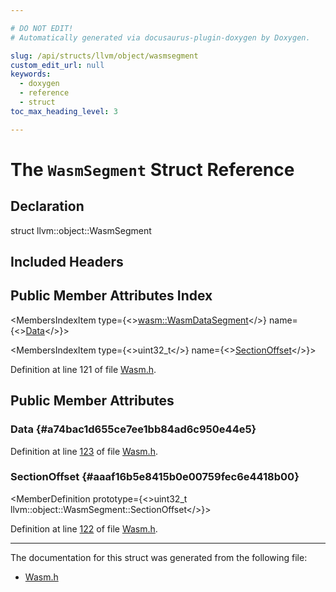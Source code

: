 ```yaml
---

# DO NOT EDIT!
# Automatically generated via docusaurus-plugin-doxygen by Doxygen.

slug: /api/structs/llvm/object/wasmsegment
custom_edit_url: null
keywords:
  - doxygen
  - reference
  - struct
toc_max_heading_level: 3

---
```





# The `WasmSegment` Struct Reference

<DoxygenPage pluginConfig={pluginConfig}>



## Declaration

<CodeBlock>struct llvm::object::WasmSegment</CodeBlock>

## Included Headers

<IncludesList>
<IncludesListItem
  filePath="llvm/Object/Wasm.h"
  permalink="/docs/api/files/include/include/llvm/include/llvm/object/wasm-h"
  isLocal="true" />
</IncludesList>

## Public Member Attributes Index

<MembersIndex>

<MembersIndexItem
  type={<><a href="/docs/api/structs/llvm/wasm/wasmdatasegment">wasm::WasmDataSegment</a></>}
  name={<><a href="#a74bac1d655ce7ee1bb84ad6c950e44e5">Data</a></>}>
</MembersIndexItem>

<MembersIndexItem
  type={<>uint32&#95;t</>}
  name={<><a href="#aaaf16b5e8415b0e00759fec6e4418b00">SectionOffset</a></>}>
</MembersIndexItem>

</MembersIndex>


Definition at line 121 of file <a href="/docs/api/files/include/include/llvm/include/llvm/object/wasm-h">Wasm.h</a>.

<SectionDefinition>

## Public Member Attributes

### Data {#a74bac1d655ce7ee1bb84ad6c950e44e5}

<MemberDefinition
  prototype="wasm::WasmDataSegment llvm::object::WasmSegment::Data">

Definition at line <a href="/docs/api/files/include/include/llvm/include/llvm/object/wasm-h/#l00123">123</a> of file <a href="/docs/api/files/include/include/llvm/include/llvm/object/wasm-h">Wasm.h</a>.
</MemberDefinition>

### SectionOffset {#aaaf16b5e8415b0e00759fec6e4418b00}

<MemberDefinition
  prototype={<>uint32&#95;t llvm::object::WasmSegment::SectionOffset</>}>

Definition at line <a href="/docs/api/files/include/include/llvm/include/llvm/object/wasm-h/#l00122">122</a> of file <a href="/docs/api/files/include/include/llvm/include/llvm/object/wasm-h">Wasm.h</a>.
</MemberDefinition>

</SectionDefinition>

<hr/>

The documentation for this struct was generated from the following file:

<ul>
<li><a href="/docs/api/files/include/include/llvm/include/llvm/object/wasm-h">Wasm.h</a></li>
</ul>

</DoxygenPage>
